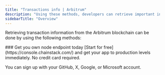 ```yaml
---
title: "Transactions info | Arbitrum"
description: "Using these methods, developers can retrieve important information about transactions on the Arbitrum blockchain. This information is crucial in building applications that monitor, track, and analyze transactions on the Arbitrum network."
sidebarTitle: "Overview"
---
```


Retrieving transaction information from the Arbitrum blockchain can be done by using the following methods:

<CardGroup>
<Card title="eth_getTransactionByHash" href="/reference/arbitrum-gettransactionbyhash" icon="angle-right" iconType="solid" horizontal />
<Card title="eth_getTransactionReceipt" href="/reference/arbitrum-gettransactionreceipt" icon="angle-right" iconType="solid" horizontal />
<Card title="eth_getTransactionByBlockHashAndIndex" href="/reference/arbitrum-gettransactionbyblockhashandindex" icon="angle-right" iconType="solid" horizontal />
<Card title="eth_getTransactionByBlockNumberAndIndex" href="/reference/arbitrum-gettransactionbyblocknumberandindex" icon="angle-right" iconType="solid" horizontal />
<Card title="eth_simulateV1" href="/reference/arbitrum-simulatev1" icon="angle-right" iconType="solid" horizontal />
</CardGroup>

<Check>
  ### Get you own node endpoint today
  [Start for free](https://console.chainstack.com/) and get your app to production levels immediately. No credit card required.

  You can sign up with your GitHub, X, Google, or Microsoft account.
</Check>

